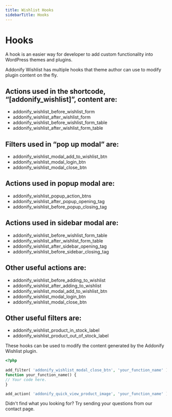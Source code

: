 ```yaml
---
title: Wishlist Hooks
sidebarTitle: Hooks
---
```


# Hooks

A hook is an easier way for developer to add custom functionality into WordPress themes and plugins.

Addonify Wishlist has multiple hooks that theme author can use to modify plugin content on the fly.

## Actions used in the shortcode, “[addonify_wishlist]”, content are:

- addonify_wishlist_before_wishlist_form
- addonify_wishlist_after_wishlist_form
- addonify_wishlist_before_wishlist_form_table
- addonify_wishlist_after_wishlist_form_table

## Filters used in “pop up modal” are:

- addonify_wishlist_modal_add_to_wishlist_btn
- addonify_wishlist_modal_login_btn
- addonify_wishlist_modal_close_btn


## Actions used in popup modal are:

- addonify_wishlist_popup_action_btns
- addonify_wishlist_after_popup_opening_tag
- addonify_wishlist_before_popup_closing_tag

## Actions used in sidebar modal are:

- addonify_wishlist_before_wishlist_form_table
- addonify_wishlist_after_wishlist_form_table
- addonify_wishlist_after_sidebar_opening_tag
- addonify_wishlist_before_sidebar_closing_tag


## Other useful actions are:

- addonify_wishlist_before_adding_to_wishlist
- addonify_wishlist_after_adding_to_wishlist
- addonify_wishlist_modal_add_to_wishlist_btn
- addonify_wishlist_modal_login_btn
- addonify_wishlist_modal_close_btn


## Other useful filters are:

- addonify_wishlist_product_in_stock_label
- addonify_wishlist_product_out_of_stock_label


These hooks can be used to modify the content generated by the Addonify Wishlist plugin.

```php showLineNumbers filename="functions.php"
<?php 
 
add_filter( 'addonify_wishlist_modal_close_btn', 'your_function_name' );
function your_function_name() {
// Your code here.
}

add_action( 'addonify_quick_view_product_image', 'your_function_name' );
```


Didn't find what you looking for? Try sending your questions from our contact page.

